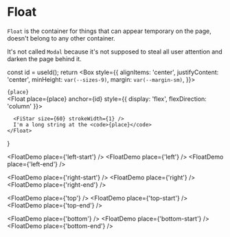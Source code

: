 
# Float

`Float` is the container for things that can appear temporary on the page,
doesn't belong to any other container.

It's not called `Modal` because it's not supposed to steal all user attention
and darken the page behind it.

  const id = useId();
  return <Box style={{
    alignItems: 'center',
    justifyContent: 'center',
    minHeight: `var(--sizes-9)`,
    margin: `var(--margin-sm)`,
  }}>
    <div id={id}><code>{place}</code></div>
    <Float place={place}
           anchor={id}
           style={{
             display: 'flex',
             flexDirection: 'column'
           }}>

      <FiStar size={60} strokeWidth={1} />
      I'm a long string at the <code>{place}</code>
    </Float>

  </Box>
}

<FloatDemo place={'left-start'} />
<FloatDemo place={'left'} />
<FloatDemo place={'left-end'} />

<FloatDemo place={'right-start'} />
<FloatDemo place={'right'} />
<FloatDemo place={'right-end'} />

<FloatDemo place={'top'} />
<FloatDemo place={'top-start'} />
<FloatDemo place={'top-end'} />

<FloatDemo place={'bottom'} />
<FloatDemo place={'bottom-start'} />
<FloatDemo place={'bottom-end'} />
